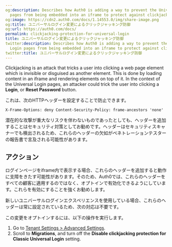 ```yaml
---
og:description: Describes how Auth0 is adding a way to prevent the Universal Login
  pages from being embedded into an iframe to protect against clickjacking attacks.
og:image: https://cdn2.auth0.com/docs/1.14553.0/img/share-image.png
og:title: ユニバーサルログイン変更によるクリックジャッキング防御
og:url: https://auth0.com/docs/
permalink: clickjacking-protection-for-universal-login
title: ユニバーサルログイン変更によるクリックジャッキング防御
twitter:description: Describes how Auth0 is adding a way to prevent the Universal
  Login pages from being embedded into an iframe to protect against clickjacking attacks.
twitter:title: ユニバーサルログイン変更によるクリックジャッキング防御
---
```


Clickjacking is an attack that tricks a user into clicking a web page element which is invisible or disguised as another element. This is done by loading content in an iframe and rendering elements on top of it. In the context of the <Tooltip tip="Universal Login: Your application redirects to Universal Login, hosted on Auth0's Authorization Server, to verify a user's identity." cta="View Glossary" href="/docs/glossary?term=Universal+Login">Universal Login</Tooltip> pages, an attacker could trick the user into clicking a **Login**, or **Reset Password** button.

これは、次のHTTPヘッダーを設定することで防止できます。

`X-Frame-Options: deny
Content-Security-Policy: frame-ancestors 'none'`

潜在的な攻撃が重大なリスクを伴わないものであったとしても、ヘッダーを追加することはセキュリティ対策としてお勧めです。ヘッダーはセキュリティスキャナーでも検出されるため、これらのヘッダーの欠如がペネトレーションテスターの報告書で言及される可能性があります。

## アクション

ログインページをiframe内で表示する場合、これらのヘッダーを追加すると動作に支障をきたす可能性があります。そのため、Auth0では、これらのヘッダーをすべての顧客に適用するのではなく、オプトインで有効化できるようにしています。これらを有効にすることを強くお勧めします。

新しいユニバーサルログインエクスペリエンスを使用している場合、これらのヘッダーは常に設定されているため、次の対応は不要です。

この変更をオプトインするには、以下の操作を実行します。

1. Go to [Tenant Settings > Advanced Settings](https://manage.auth0.com/#/tenant/advanced).
2. Scroll to **Migrations**, and turn off the **Disable clickjacking protection for Classic Universal Login** setting.